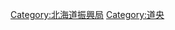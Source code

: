 {{catmore|膽振綜合振興局}}

{{DEFAULTSORT:Iburi Kannai}}
[[Category:北海道振興局|Category:北海道振興局]]
[[Category:道央|Category:道央]]